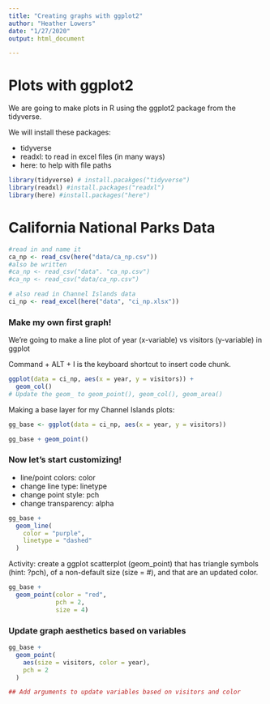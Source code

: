```yaml
---
title: "Creating graphs with ggplot2"
author: "Heather Lowers"
date: "1/27/2020"
output: html_document

---
```


# Plots with ggplot2

We are going to make plots in R using the ggplot2 package from the tidyverse.  

We will install these packages:

- tidyverse
- readxl: to read in excel files (in many ways)
- here: to help with file paths

```r
library(tidyverse) # install.pacakges("tidyverse")
library(readxl) #install.packages("readxl")
library(here) #install.packages("here")
```

# California National Parks Data
```r

#read in and name it
ca_np <- read_csv(here("data/ca_np.csv"))
#also be written
#ca_np <- read_csv("data". "ca_np.csv")
#ca_np <- read_csv("data/ca_np.csv")

# also read in Channel Islands data
ci_np <- read_excel(here("data", "ci_np.xlsx"))
```

### Make my own first graph!

We're going to make a line plot of year (x-variable) vs visitors (y-variable) in ggplot

Command + ALT + I is the keyboard shortcut to insert code chunk.

```r
ggplot(data = ci_np, aes(x = year, y = visitors)) + 
  geom_col()
# Update the geom_ to geom_point(), geom_col(), geom_area()
```

Making a base layer for my Channel Islands plots: 
```r
gg_base <- ggplot(data = ci_np, aes(x = year, y = visitors))

gg_base + geom_point()
```

### Now let's start customizing!

- line/point colors: color
- change line type: linetype
- change point style: pch
- change transparency: alpha

```r
gg_base +
  geom_line(
    color = "purple",
    linetype = "dashed"
  )
```

Activity: create a ggplot scatterplot (geom_point) that has triangle symbols (hint: ?pch), of a non-default size (size = #), and that are an updated color.
```r
gg_base +
  geom_point(color = "red",
             pch = 2,
             size = 4)
```


### Update graph aesthetics based on variables
```r
gg_base + 
  geom_point(
    aes(size = visitors, color = year), 
    pch = 2
  )

## Add arguments to update variables based on visitors and color
```

